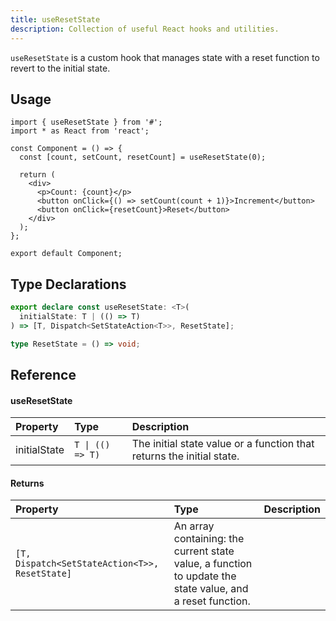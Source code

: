 ```yaml
---
title: useResetState
description: Collection of useful React hooks and utilities.
---
```


`useResetState` is a custom hook that manages state with a reset function to revert to the initial state.

## Usage

```tsx
import { useResetState } from '#';
import * as React from 'react';

const Component = () => {
  const [count, setCount, resetCount] = useResetState(0);

  return (
    <div>
      <p>Count: {count}</p>
      <button onClick={() => setCount(count + 1)}>Increment</button>
      <button onClick={resetCount}>Reset</button>
    </div>
  );
};

export default Component;
```

## Type Declarations

```ts
export declare const useResetState: <T>(
  initialState: T | (() => T)
) => [T, Dispatch<SetStateAction<T>>, ResetState];

type ResetState = () => void;
```

## Reference

#### useResetState

| Property     | Type             | Description                                                           |
| :----------- | :--------------- | :-------------------------------------------------------------------- |
| initialState | `T \| (() => T)` | The initial state value or a function that returns the initial state. |

#### Returns

| Property                                       | Type                                                                                                      | Description |
| :--------------------------------------------- | :-------------------------------------------------------------------------------------------------------- | :---------- |
| `[T, Dispatch<SetStateAction<T>>, ResetState]` | An array containing: the current state value, a function to update the state value, and a reset function. |
